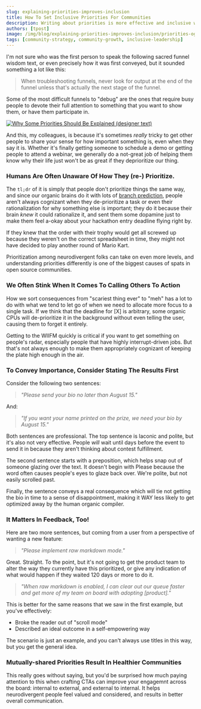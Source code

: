 ```yaml
---
slug: explaining-priorities-improves-inclusion
title: How To Set Inclusive Priorities For Communities
description: Writing about priorities is more effective and inclusive when approached from a results-oriented perspective. Here's how to do that easily!
authors: [tpost]
image: /img/blog/explaining-priorities-improves-inclusion/priorities-og.png
tags: [community-strategy, community-growth, inclusive-leadership]
---
```


I'm not sure who was the first person to speak the following sacred funnel
wisdom text, or even precisely how it was first conveyed, but it sounded 
something a lot like this:

> When troubleshooting funnels, never look for output at the end 
> of the funnel unless that's actually the next stage of the funnel.

Some of the most difficult funnels to "debug" are the ones that require busy
people to devote their full attention to something that you want to show them,
or have them participate in.

<a href="/blog/explaining-priorities-improves-inclusion/">
    <img 
        src="/img/blog/explaining-priorities-improves-inclusion/priorities-og.png" 
        className="blogImage" 
        title="If deadlines seem arbitrary, neurodivergent people often watch as they fly right by. Here are thoughts on how and when to communicate priorities more effectively AND inclusively."
        alt="Why Some Priorities Should Be Explained (designer text)"    
    />
</a>

And this, my colleagues, is because it's sometimes *really* tricky to get other
people to share your sense for how important something is, even when they say it is. 
Whether it's finally getting someone to schedule a demo or getting people to attend 
a webinar, we generally do a not-great job of helping them know why their life just 
won't be as great if they deprioritize our thing. 

<!--truncate-->

### Humans Are Often Unaware Of How They (re-) Prioritize.

The `tl;dr` of it is simply that people don't prioritize things the same way, and since
our organic brains do it with lots of [branch prediction](https://stackoverflow.com/questions/11227809/why-is-processing-a-sorted-array-faster-than-processing-an-unsorted-array),
people aren't always cognizant when they de-prioritize a task or even their rationalization 
for why something else is important; they do it because their brain _knew_ it could rationalize 
it, and sent them some dopamine just to make them feel a-okay about your hackathon entry deadline 
flying right by. 

If they knew that the order with their trophy would get all screwed up because they weren't 
on the correct spreadsheet in time, they might not have decided to play another round of Mario 
Kart.

Prioritization among neurodivergent folks can take on even more levels, and understanding 
priorities differently is one of the biggest causes of spats in open source communities. 

### We Often Stink When It Comes To Calling Others To Action

How we sort consequences from "scariest thing ever" to "meh" has a lot to do with what we 
tend to let go of when we need to allocate more focus to a single task. If we think that 
the deadline for [X] is arbitrary, some organic CPUs will de-prioritize it in the background
without even telling the user, causing them to forget it entirely.

Getting to the WIIFM quickly is critical if you want to get something on people's radar,
especially people that have highly interrupt-driven jobs. But that's not always enough
to make them appropriately cognizant of keeping the plate high enough in the air. 

### To Convey Importance, Consider Stating The Results First

Consider the following two sentences:

> *"Please send your bio no later than August 15."*

And:

> *"If you want your name printed on the prize, we need your bio by August 15."*


Both sentences are professional. The top sentence is laconic and polite, but it's also not
very effective. People _will_ wait until days before the event to send it in because they 
aren't thinking about contest fulfillment. 

The second sentence starts with a preposition, which helps snap out of someone glazing 
over the text. It doesn't begin with Please because the word often causes people's 
eyes to glaze back over. We're polite, but not easily scrolled past. 

Finally, the sentence conveys a real consequence which will tie not getting the bio in time
to a sense of disappointment, making it WAY less likely to get optimized away by the human organic
compiler. 

### It Matters In Feedback, Too!

Here are two more sentences, but coming from a user from a perspective of wanting a new 
feature:

> *"Please implement raw markdown mode."*

Great. Straight. To the point, but it's not going to get the product team to alter the way
they currently have this prioritized, or give any indication of what would happen if they 
waited 120 days or more to do it. 

> *"When raw markdown is enabled, I can clear out our queue faster and get more of my team on board with adopting [product]."*

This is better for the same reasons that we saw in the first example, but you've effectively:

 - Broke the reader out of "scroll mode"
 - Described an ideal outcome in a self-empowering way

The scenario is just an example, and you can't always use titles in this way, but you get
the general idea. 

### Mutually-shared Priorities Result In Healthier Communities

This really goes without saying, but you'd be surprised how much paying attention to this when 
crafting CTAs can improve your engagemnt across the board: internal to external, and external 
to internal. It helps neurodivergent people feel valued and considered, and results in better
overall communication.

